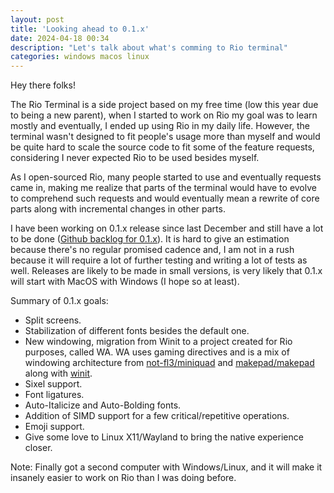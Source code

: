 ```yaml
---
layout: post
title: 'Looking ahead to 0.1.x'
date: 2024-04-18 00:34
description: "Let's talk about what's comming to Rio terminal"
categories: windows macos linux
---
```



Hey there folks!

The Rio Terminal is a side project based on my free time (low this year due to being a new parent), when I started to work on Rio my goal was to learn mostly and eventually, I ended up using Rio in my daily life. However, the terminal wasn't designed to fit people's usage more than myself and would be quite hard to scale the source code to fit some of the feature requests, considering I never expected Rio to be used besides myself.

As I open-sourced Rio, many people started to use and eventually requests came in, making me realize that parts of the terminal would have to evolve to comprehend such requests and would eventually mean a rewrite of core parts along with incremental changes in other parts.

I have been working on 0.1.x release since last December and still have a lot to be done ([Github backlog for 0.1.x](https://github.com/users/raphamorim/projects/6/views/1)). It is hard to give an estimation because there's no regular promised cadence and, I am not in a rush because it will require a lot of further testing and writing a lot of tests as well. Releases are likely to be made in small versions, is very likely that 0.1.x will start with MacOS with Windows (I hope so at least).

Summary of 0.1.x goals:

- Split screens.
- Stabilization of different fonts besides the default one.
- New windowing, migration from Winit to a project created for Rio purposes, called WA. WA uses gaming directives and is a mix of windowing architecture from [not-fl3/miniquad](https://github.com/not-fl3/miniquad) and [makepad/makepad](https://github.com/makepad/makepad) along with [winit](https://github.com/rust-windowing/winit).
- Sixel support.
- Font ligatures.
- Auto-Italicize and Auto-Bolding fonts.
- Addition of SIMD support for a few critical/repetitive operations.
- Emoji support.
- Give some love to Linux X11/Wayland to bring the native experience closer.

Note: Finally got a second computer with Windows/Linux, and it will make it insanely easier to work on Rio than I was doing before.

<Tweet id="1774416415073702204" />